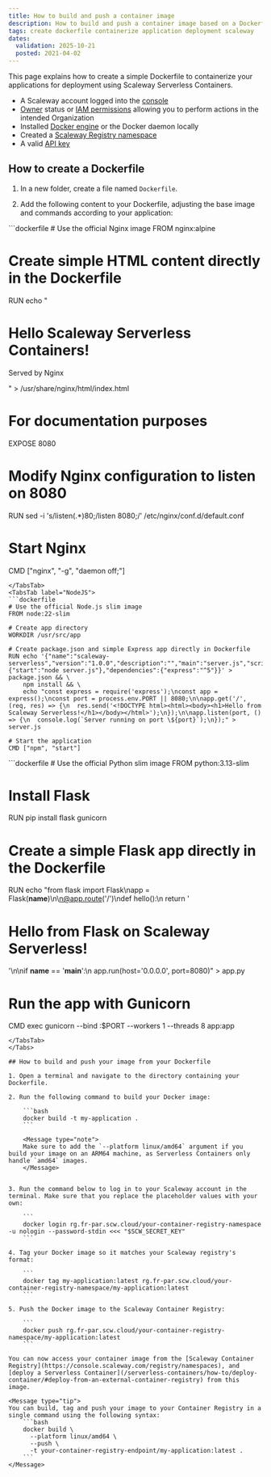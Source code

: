 ```yaml
---
title: How to build and push a container image
description: How to build and push a container image based on a Dockerfile for deploying containerized applications with Scaleway Serverless Containers.
tags: create dockerfile containerize application deployment scaleway
dates:
  validation: 2025-10-21
  posted: 2021-04-02
---
```



This page explains how to create a simple Dockerfile to containerize your applications for deployment using Scaleway Serverless Containers.

<Requirements />

- A Scaleway account logged into the [console](https://console.scaleway.com)
- [Owner](/iam/concepts/#owner) status or [IAM permissions](/iam/concepts/#permission) allowing you to perform actions in the intended Organization
- Installed [Docker engine](https://docs.docker.com/engine/install/) or the Docker daemon locally
- Created a [Scaleway Registry namespace](/container-registry/how-to/create-namespace/)
- A valid [API key](/iam/how-to/create-api-keys/)

## How to create a Dockerfile

1. In a new folder, create a file named `Dockerfile`.

2. Add the following content to your Dockerfile, adjusting the base image and commands according to your application:

<Tabs>
<TabsTab label="Nginx">
```dockerfile
# Use the official Nginx image
FROM nginx:alpine

# Create simple HTML content directly in the Dockerfile
RUN echo "<!DOCTYPE html><html><head><title>Demo</title></head><body><h1>Hello Scaleway Serverless Containers!</h1><p>Served by Nginx</p></body></html>" > /usr/share/nginx/html/index.html

# For documentation purposes
EXPOSE 8080

# Modify Nginx configuration to listen on 8080
RUN sed -i 's/listen\(.*\)80;/listen 8080;/' /etc/nginx/conf.d/default.conf

# Start Nginx
CMD ["nginx", "-g", "daemon off;"]
```
</TabsTab>
<TabsTab label="NodeJS">
```dockerfile
# Use the official Node.js slim image
FROM node:22-slim

# Create app directory
WORKDIR /usr/src/app

# Create package.json and simple Express app directly in Dockerfile
RUN echo '{"name":"scaleway-serverless","version":"1.0.0","description":"","main":"server.js","scripts":{"start":"node server.js"},"dependencies":{"express":"^5"}}' > package.json && \
    npm install && \
    echo "const express = require('express');\nconst app = express();\nconst port = process.env.PORT || 8080;\n\napp.get('/', (req, res) => {\n  res.send('<!DOCTYPE html><html><body><h1>Hello from Scaleway Serverless!</h1></body></html>');\n});\n\napp.listen(port, () => {\n  console.log(`Server running on port \${port}`);\n});" > server.js

# Start the application
CMD ["npm", "start"]
```
</TabsTab>
<TabsTab label="Python Flask">
```dockerfile
# Use the official Python slim image
FROM python:3.13-slim

# Install Flask
RUN pip install flask gunicorn

# Create a simple Flask app directly in the Dockerfile
RUN echo "from flask import Flask\napp = Flask(__name__)\n\n@app.route('/')\ndef hello():\n    return '<!DOCTYPE html><html><body><h1>Hello from Flask on Scaleway Serverless!</h1></body></html>'\n\nif __name__ == '__main__':\n    app.run(host='0.0.0.0', port=8080)" > app.py

# Run the app with Gunicorn
CMD exec gunicorn --bind :$PORT --workers 1 --threads 8 app:app
```
</TabsTab>
</Tabs>

## How to build and push your image from your Dockerfile

1. Open a terminal and navigate to the directory containing your Dockerfile.

2. Run the following command to build your Docker image:

    ```bash
    docker build -t my-application .
    ```

    <Message type="note">
    Make sure to add the `--platform linux/amd64` argument if you build your image on an ARM64 machine, as Serverless Containers only handle `amd64` images.
    </Message>


3. Run the command below to log in to your Scaleway account in the terminal. Make sure that you replace the placeholder values with your own:

    ```
    docker login rg.fr-par.scw.cloud/your-container-registry-namespace -u nologin --password-stdin <<< "$SCW_SECRET_KEY"
    ```

4. Tag your Docker image so it matches your Scaleway registry's format:

    ```
    docker tag my-application:latest rg.fr-par.scw.cloud/your-container-registry-namespace/my-application:latest
    ```

5. Push the Docker image to the Scaleway Container Registry:

    ```
    docker push rg.fr-par.scw.cloud/your-container-registry-namespace/my-application:latest
    ```

You can now access your container image from the [Scaleway Container Registry](https://console.scaleway.com/registry/namespaces), and [deploy a Serverless Container](/serverless-containers/how-to/deploy-container/#deploy-from-an-external-container-registry) from this image.

<Message type="tip">
You can build, tag and push your image to your Container Registry in a single command using the following syntax:
    ```bash
    docker build \
      --platform linux/amd64 \
      --push \
      -t your-container-registry-endpoint/my-application:latest .
    ```
</Message>